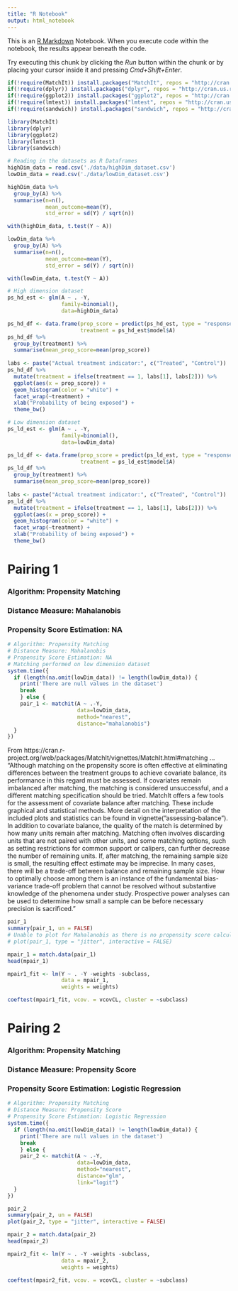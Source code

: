 ```yaml
---
title: "R Notebook"
output: html_notebook
---
```


This is an [R Markdown](http://rmarkdown.rstudio.com) Notebook. When you execute code within the notebook, the results appear beneath the code. 

Try executing this chunk by clicking the *Run* button within the chunk or by placing your cursor inside it and pressing *Cmd+Shift+Enter*. 

```r
if(!require(MatchIt)) install.packages("MatchIt", repos = "http://cran.us.r-project.org")
if(!require(dplyr)) install.packages("dplyr", repos = "http://cran.us.r-project.org")
if(!require(ggplot2)) install.packages("ggplot2", repos = "http://cran.us.r-project.org")
if(!require(lmtest)) install.packages("lmtest", repos = "http://cran.us.r-project.org")
if(!require(sandwich)) install.packages("sandwich", repos = "http://cran.us.r-project.org")

library(MatchIt)
library(dplyr)
library(ggplot2)
library(lmtest) 
library(sandwich) 
```

```r
# Reading in the datasets as R Dataframes
highDim_data = read.csv('./data/highDim_dataset.csv')
lowDim_data = read.csv('./data/lowDim_dataset.csv')

highDim_data %>% 
  group_by(A) %>% 
  summarise(n=n(),
            mean_outcome=mean(Y),
            std_error = sd(Y) / sqrt(n))

with(highDim_data, t.test(Y ~ A))

lowDim_data %>% 
  group_by(A) %>% 
  summarise(n=n(),
            mean_outcome=mean(Y),
            std_error = sd(Y) / sqrt(n))

with(lowDim_data, t.test(Y ~ A))
```
```r
# High dimension dataset
ps_hd_est <- glm(A ~ . -Y,
                 family=binomial(), 
                 data=highDim_data)

ps_hd_df <- data.frame(prop_score = predict(ps_hd_est, type = "response"),
                       treatment = ps_hd_est$model$A)
ps_hd_df %>%
  group_by(treatment) %>% 
  summarise(mean_prop_score=mean(prop_score))
  
labs <- paste("Actual treatment indicator:", c("Treated", "Control"))
ps_hd_df %>%
  mutate(treatment = ifelse(treatment == 1, labs[1], labs[2])) %>%
  ggplot(aes(x = prop_score)) +
  geom_histogram(color = "white") +
  facet_wrap(~treatment) +
  xlab("Probability of being exposed") +
  theme_bw()

# Low dimension dataset
ps_ld_est <- glm(A ~ . -Y,
                 family=binomial(), 
                 data=lowDim_data)

ps_ld_df <- data.frame(prop_score = predict(ps_ld_est, type = "response"),
                       treatment = ps_ld_est$model$A)
ps_ld_df %>%
  group_by(treatment) %>% 
  summarise(mean_prop_score=mean(prop_score))
  
labs <- paste("Actual treatment indicator:", c("Treated", "Control"))
ps_ld_df %>%
  mutate(treatment = ifelse(treatment == 1, labs[1], labs[2])) %>%
  ggplot(aes(x = prop_score)) +
  geom_histogram(color = "white") +
  facet_wrap(~treatment) +
  xlab("Probability of being exposed") +
  theme_bw()
```
# Pairing 1
### Algorithm: Propensity Matching
### Distance Measure: Mahalanobis
### Propensity Score Estimation: NA
```r
# Algorithm: Propensity Matching
# Distance Measure: Mahalanobis
# Propensity Score Estimation: NA
# Matching performed on low dimension dataset
system.time({
  if (length(na.omit(lowDim_data)) != length(lowDim_data)) {
    print('There are null values in the dataset')
    break
    } else {
    pair_1 <- matchit(A ~ .-Y,
                      data=lowDim_data,
                      method="nearest",
                      distance="mahalanobis")
  }  
})
```
From https://cran.r-project.org/web/packages/MatchIt/vignettes/MatchIt.html#matching ...
"Although matching on the propensity score is often effective at eliminating differences between the treatment groups to achieve covariate balance, its performance in this regard must be assessed. If covariates remain imbalanced after matching, the matching is considered unsuccessful, and a different matching specification should be tried. MatchIt offers a few tools for the assessment of covariate balance after matching. These include graphical and statistical methods. More detail on the interpretation of the included plots and statistics can be found in vignette("assessing-balance").
In addition to covariate balance, the quality of the match is determined by how many units remain after matching. Matching often involves discarding units that are not paired with other units, and some matching options, such as setting restrictions for common support or calipers, can further decrease the number of remaining units. If, after matching, the remaining sample size is small, the resulting effect estimate may be imprecise. In many cases, there will be a trade-off between balance and remaining sample size. How to optimally choose among them is an instance of the fundamental bias-variance trade-off problem that cannot be resolved without substantive knowledge of the phenomena under study. Prospective power analyses can be used to determine how small a sample can be before necessary precision is sacrificed."
```r
pair_1
summary(pair_1, un = FALSE)
# Unable to plot for Mahalanobis as there is no propensity score calculcated for this distance measure
# plot(pair_1, type = "jitter", interactive = FALSE)
```
```r
mpair_1 = match.data(pair_1)
head(mpair_1)
```
```r
mpair1_fit <- lm(Y ~ . -Y -weights -subclass,
                 data = mpair_1,
                 weights = weights)

coeftest(mpair1_fit, vcov. = vcovCL, cluster = ~subclass)
```

# Pairing 2
### Algorithm: Propensity Matching
### Distance Measure: Propensity Score
### Propensity Score Estimation: Logistic Regression
```r
# Algorithm: Propensity Matching
# Distance Measure: Propensity Score
# Propensity Score Estimation: Logistic Regression
system.time({
  if (length(na.omit(lowDim_data)) != length(lowDim_data)) {
    print('There are null values in the dataset')
    break
    } else {
    pair_2 <- matchit(A ~ .-Y,
                      data=lowDim_data,
                      method="nearest",
                      distance="glm",
                      link="logit")
  }  
})
```
```r
pair_2
summary(pair_2, un = FALSE)
plot(pair_2, type = "jitter", interactive = FALSE)
```
```r
mpair_2 = match.data(pair_2)
head(mpair_2)
```
```r
mpair2_fit <- lm(Y ~ . -Y -weights -subclass,
                 data = mpair_2,
                 weights = weights)

coeftest(mpair2_fit, vcov. = vcovCL, cluster = ~subclass)
```